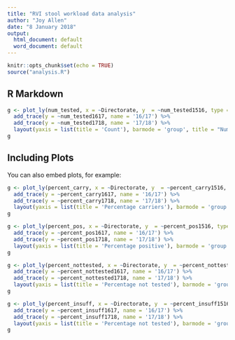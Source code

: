 ```yaml
---
title: "RVI stool workload data analysis"
author: "Joy Allen"
date: "8 January 2018"
output:
  html_document: default
  word_document: default
---
```


```r
knitr::opts_chunk$set(echo = TRUE)
source("analysis.R")
```

## R Markdown


```r
g <- plot_ly(num_tested, x = ~Directorate, y  = ~num_tested1516, type = 'bar', name = '15/16') %>%
  add_trace(y = ~num_tested1617, name = '16/17') %>%
  add_trace(y = ~num_tested1718, name = '17/18') %>%
  layout(yaxis = list(title = 'Count'), barmode = 'group', title = "Number of samples tested for C. diff")
g
```

## Including Plots

You can also embed plots, for example:

```r
g <- plot_ly(percent_carry, x = ~Directorate, y  = ~percent_carry1516, type = 'bar', name = '15/16') %>%
  add_trace(y = ~percent_carry1617, name = '16/17') %>%
  add_trace(y = ~percent_carry1718, name = '17/18') %>%
  layout(yaxis = list(title = 'Percentage carriers'), barmode = 'group', title = "Percentage of samples which tested positive for C. diff carriage")
g

```

```r
g <- plot_ly(percent_pos, x = ~Directorate, y  = ~percent_pos1516, type = 'bar', name = '15/16') %>%
  add_trace(y = ~percent_pos1617, name = '16/17') %>%
  add_trace(y = ~percent_pos1718, name = '17/18') %>%
  layout(yaxis = list(title = 'Percentage positive'), barmode = 'group', title = "Percentage of samples which tested positive for C. diff infection")
g
```

```r
g <- plot_ly(percent_nottested, x = ~Directorate, y  = ~percent_nottested1516, type = 'bar', name = '15/16') %>%
  add_trace(y = ~percent_nottested1617, name = '16/17') %>%
  add_trace(y = ~percent_nottested1718, name = '17/18') %>%
  layout(yaxis = list(title = 'Percentage not tested'), barmode = 'group', title = "Percentage of samples sent for testing which were not tested (reason not given) ")
g
```

```r
g <- plot_ly(percent_insuff, x = ~Directorate, y  = ~percent_insuff1516, type = 'bar', name = '15/16') %>%
  add_trace(y = ~percent_insuff1617, name = '16/17') %>%
  add_trace(y = ~percent_insuff1718, name = '17/18') %>%
  layout(yaxis = list(title = 'Percentage not tested'), barmode = 'group', title = "Percentage of samples sent for testing which were not tested due to an insufficient sample")
g

```
